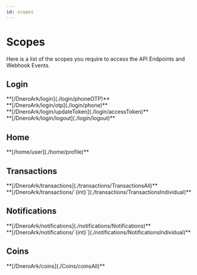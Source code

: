 ```yaml
---
id: scopes
---
```


# Scopes
Here is a list of the scopes you require to access the API Endpoints and Webhook Events.
## Login

<div className="endpoint-list">
  <div className="highlight-box post">
    <HttpMethodTag method={'POST'} /> **[/DneroArk/login](./login/phoneOTP)**
  </div>

  <div className="highlight-box post">
    <HttpMethodTag method={'POST'} /> **[/DneroArk/login/otp](./login/phone)**
  </div>

  <div className="highlight-box post">
    <HttpMethodTag method={'POST'} /> **[/DneroArk/login/updateToken](./login/accessToken)**
  </div>

  <div className="highlight-box post">
    <HttpMethodTag method={'POST'} /> **[/DneroArk/login/logout](./login/logout)**
  </div>

</div>

## Home 

<div className="endpoint-list">
  <div className="highlight-box get">
    <HttpMethodTag method={'GET'} /> **[/home/user](./home/profile)**
  </div> 
</div>

## Transactions
<div className="endpoint-list">

  <div className="highlight-box get">
    <HttpMethodTag method={'GET'} /> **[/DneroArk/transactions](./transactions/TransactionsAll)**
  </div>
  <div className="highlight-box get">
    <HttpMethodTag method={'GET'} /> **[/DneroArk/transactions/`{int}`](./transactions/TransactionsIndividual)**
  </div>

</div>

## Notifications
<div className="endpoint-list">

  <div className="highlight-box get">
    <HttpMethodTag method={'GET'} /> **[/DneroArk/notifications](./notifications/Notifications)**
  </div>
  <div className="highlight-box get">
    <HttpMethodTag method={'GET'} /> **[/DneroArk/notifications/`{int}`](./notifications/NotificationsIndividual)**
  </div>

</div>

## Coins

<div className="endpoint-list">

  <div className="highlight-box get">
    <HttpMethodTag method={'GET'} /> **[/DneroArk/coins](./Coins/coinsAll)**
  </div>
 

</div>













